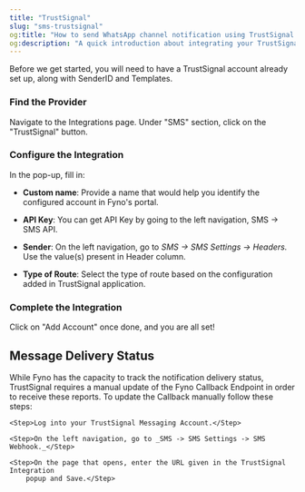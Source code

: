 ```yaml
---
title: "TrustSignal"
slug: "sms-trustsignal"
og:title: "How to send WhatsApp channel notification using TrustSignal & Fyno | Help Document"
og:description: "A quick introduction about integrating your TrustSignal SMS account into Fyno."
---
```


Before we get started, you will need to have a TrustSignal account already set up, along with SenderID and Templates.

<Steps>

### Find the Provider

Navigate to the Integrations page. Under "SMS" section, click on the "TrustSignal" button.

### Configure the Integration

In the pop-up, fill in:

- **Custom name**: Provide a name that would help you identify the configured account in Fyno's portal.

- **API Key**: You can get API Key by going to the left navigation, SMS -> SMS API.

- **Sender**: On the left navigation, go to _SMS -> SMS Settings -> Headers._ Use the value(s) present in Header column.

- **Type of Route**: Select the type of route based on the configuration added in TrustSignal application.

### Complete the Integration

Click on "Add Account" once done, and you are all set!

</Steps>

## Message Delivery Status

While Fyno has the capacity to track the notification delivery status, TrustSignal requires a manual update of the Fyno Callback Endpoint in order to receive these reports. To update the Callback manually follow these steps:

<Steps>

    <Step>Log into your TrustSignal Messaging Account.</Step>

    <Step>On the left navigation, go to _SMS -> SMS Settings -> SMS Webhook._</Step>

    <Step>On the page that opens, enter the URL given in the TrustSignal Integration
        popup and Save.</Step>

</Steps>
